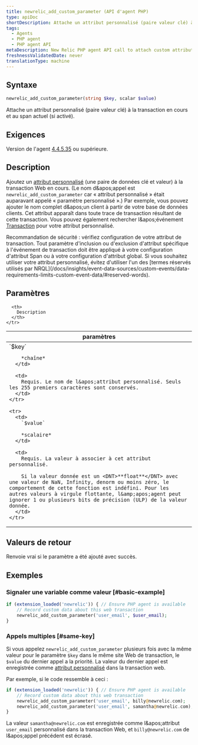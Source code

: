```yaml
---
title: newrelic_add_custom_parameter (API d'agent PHP)
type: apiDoc
shortDescription: Attache un attribut personnalisé (paire valeur clé) à la transaction en cours et au span actuel (si activé).
tags:
  - Agents
  - PHP agent
  - PHP agent API
metaDescription: New Relic PHP agent API call to attach custom attributes to your transaction data.
freshnessValidatedDate: never
translationType: machine
---
```


## Syntaxe

```php
newrelic_add_custom_parameter(string $key, scalar $value)
```

Attache un attribut personnalisé (paire valeur clé) à la transaction en cours et au span actuel (si activé).

## Exigences

Version de l&apos;agent [4.4.5.35](/docs/release-notes/agent-release-notes/php-release-notes/php-agent-44535) ou supérieure.

## Description

Ajoutez un [attribut personnalisé](/docs/agents/manage-apm-agents/agent-data/collect-custom-attributes) (une paire de données clé et valeur) à la transaction Web en cours. (Le nom d&amp;apos;appel est `newrelic_add_custom_parameter` car « attribut personnalisé » était auparavant appelé « paramètre personnalisé ».) Par exemple, vous pouvez ajouter le nom complet d&amp;apos;un client à partir de votre base de données clients. Cet attribut apparaît dans toute trace de transaction résultant de cette transaction. Vous pouvez également rechercher l&amp;apos;événement [Transaction](/docs/insights/explore-data/attributes/apm-default-attributes-insights) pour votre attribut personnalisé.

<Callout variant="important">
  Recommandation de sécurité : vérifiez configuration de votre attribut de transaction. Tout paramètre d&apos;inclusion ou d&apos;exclusion d&apos;attribut spécifique à l&apos;événement de transaction doit être appliqué à votre configuration d&apos;attribut Span ou à votre configuration d&apos;attribut global.
</Callout>

<Callout variant="important">
  Si vous souhaitez utiliser votre attribut personnalisé, évitez d&apos;utiliser l&apos;un des [termes réservés utilisés par NRQL](/docs/insights/event-data-sources/custom-events/data-requirements-limits-custom-event-data/#reserved-words).
</Callout>

## Paramètres

<table>
  <thead>
    <tr>
      <th width="25%">
        paramètres
      </th>

      <th>
        Description
      </th>
    </tr>
  </thead>

  <tbody>
    <tr>
      <td>
        `$key`

        *chaîne*
      </td>

      <td>
        Requis. Le nom de l&apos;attribut personnalisé. Seuls les 255 premiers caractères sont conservés.
      </td>
    </tr>

    <tr>
      <td>
        `$value`

        *scalaire*
      </td>

      <td>
        Requis. La valeur à associer à cet attribut personnalisé.

        Si la valeur donnée est un <DNT>**float**</DNT> avec une valeur de NaN, Infinity, denorm ou moins zéro, le comportement de cette fonction est indéfini. Pour les autres valeurs à virgule flottante, l&amp;apos;agent peut ignorer 1 ou plusieurs bits de précision (ULP) de la valeur donnée.
      </td>
    </tr>
  </tbody>
</table>

## Valeurs de retour

Renvoie vrai si le paramètre a été ajouté avec succès.

## Exemples

### Signaler une variable comme valeur [#basic-example]

```php
if (extension_loaded('newrelic')) { // Ensure PHP agent is available
    // Record custom data about this web transaction
    newrelic_add_custom_parameter('user_email', $user_email);
}
```

### Appels multiples [#same-key]

Si vous appelez `newrelic_add_custom_parameter` plusieurs fois avec la même valeur pour le paramètre `$key` dans le même site Web de transaction, le `$value` du dernier appel a la priorité. La valeur du dernier appel est enregistrée comme [attribut personnalisé](/docs/agents/manage-apm-agents/agent-data/collect-custom-attributes/) dans la transaction web.

Par exemple, si le code ressemble à ceci :

```php
if (extension_loaded('newrelic')) { // Ensure PHP agent is available
    // Record custom data about this web transaction
    newrelic_add_custom_parameter('user_email', billy@newrelic.com);
    newrelic_add_custom_parameter('user_email', samantha@newrelic.com);
}
```

La valeur `samantha@newrelic.com` est enregistrée comme l&amp;apos;attribut `user_email` personnalisé dans la transaction Web, et `billy@newrelic.com` de l&amp;apos;appel précédent est écrasé.